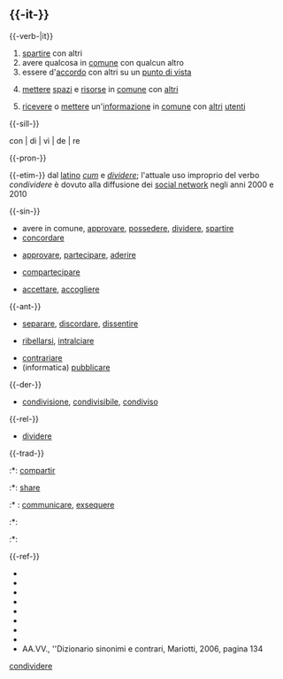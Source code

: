 == {{-it-}} ==
{{-verb-|it}}
{{Transitivo|it}}
{{Pn|c}} 
# [[spartire]] con altri
# avere qualcosa in [[comune]] con qualcun altro
# essere d'[[accordo]] con altri su un [[punto di vista]]
# {{Term|filosofia|it}} {{Term|economia|it}} [[mettere]] [[spazi]] e [[risorse]] in [[comune]] con [[altri]]
# {{Term|informatica|it}} [[ricevere]] o [[mettere]] un'[[informazione]] in [[comune]] con [[altri]] [[utenti]]

{{-sill-}} 
; con | di | vì | de | re

{{-pron-}}
{{IPA|/kondiˈvidere/}}

{{-etim-}}
dal [[latino]] ''[[cum]]'' e ''[[dividere]]''; l'attuale uso improprio del verbo ''condividere'' è dovuto alla diffusione dei [[social network]] negli anni 2000 e 2010

{{-sin-}}
*avere in comune, [[approvare]], [[possedere]], [[dividere]], [[spartire]]
*[[concordare]]
* {{Fig}} [[approvare]], [[partecipare]], [[aderire]]
* [[compartecipare]]
* {{Est}} {{Fig}} [[accettare]], [[accogliere]]

{{-ant-}}
*[[separare]],   [[discordare]], [[dissentire]]
* {{Est}} {{Fig}} [[ribellarsi]], [[intralciare]]
*[[contrariare]]
*(informatica) [[pubblicare]]

{{-der-}}
* [[condivisione]], [[condivisibile]], [[condiviso]]

{{-rel-}}
* [[dividere]]

{{-trad-}}
{{Trad1|dividere, spartire}}
:*{{ca}}: [[compartir]]
:*{{en}}: [[share]]
:* {{la}}: [[communicare]], [[exsequere]] 
{{Trad2}}

{{Trad1|avere qualcosa in comune}}
:*{{en}}: <!-- inserisci qui la/le traduzione/ni nelle altre lingue -->
{{Trad2}}

{{Trad1|avere lo stesso punto di vista}}
:*{{en}}: <!-- inserisci qui la/le traduzione/ni nelle altre lingue -->
{{Trad2}}

{{-ref-}}
* {{Fonte|trec}}
* {{Fonte|hoep}}
* {{Fonte|sape}}
* {{Fonte|sabco}}
* {{Fonte|dizit}}
* {{Fonte|gar}}
* {{Fonte|sin-co}}
* {{Fonte|dem}}
*AA.VV., ''Dizionario sinonimi e contrari, Mariotti, 2006, pagina 134

[[Categoria:Internet-IT|condividere]]

